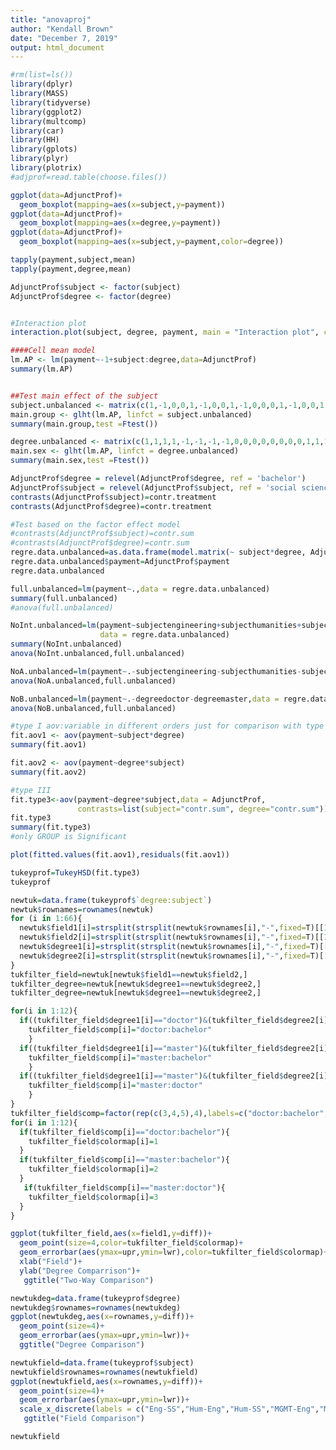 ---
title: "anovaproj"
author: "Kendall Brown"
date: "December 7, 2019"
output: html_document
---

```{r, eval=FALSE, include=FALSE}
#rm(list=ls())
library(dplyr)
library(MASS)
library(tidyverse)
library(ggplot2)
library(multcomp)
library(car)
library(HH)
library(gplots)
library(plyr)
library(plotrix)
#adjprof=read.table(choose.files())
```
```{r}
ggplot(data=AdjunctProf)+
  geom_boxplot(mapping=aes(x=subject,y=payment))
ggplot(data=AdjunctProf)+
  geom_boxplot(mapping=aes(x=degree,y=payment))
ggplot(data=AdjunctProf)+
  geom_boxplot(mapping=aes(x=subject,y=payment,color=degree))

```
```{r}
tapply(payment,subject,mean)
tapply(payment,degree,mean)

AdjunctProf$subject <- factor(subject)
AdjunctProf$degree <- factor(degree)


#Interaction plot
interaction.plot(subject, degree, payment, main = "Interaction plot", cex=0.8)
```
```{r}
####Cell mean model
lm.AP <- lm(payment~-1+subject:degree,data=AdjunctProf)
summary(lm.AP)


##Test main effect of the subject
subject.unbalanced <- matrix(c(1,-1,0,0,1,-1,0,0,1,-1,0,0,0,1,-1,0,0,1,-1,0,0,1,-1,0,0,0,1,-1,0,0,1,-1,0,0,1,-1),nrow=3)
main.group <- glht(lm.AP, linfct = subject.unbalanced)
summary(main.group,test =Ftest())

degree.unbalanced <- matrix(c(1,1,1,1,-1,-1,-1,-1,0,0,0,0,0,0,0,0,1,1,1,1,-1,-1,-1,-1),nrow=2)
main.sex <- glht(lm.AP, linfct = degree.unbalanced)
summary(main.sex,test =Ftest())
```
```{r}
AdjunctProf$degree = relevel(AdjunctProf$degree, ref = 'bachelor') 
AdjunctProf$subject = relevel(AdjunctProf$subject, ref = 'social science') 
contrasts(AdjunctProf$subject)=contr.treatment
contrasts(AdjunctProf$degree)=contr.treatment
```
```{r}
#Test based on the factor effect model
#contrasts(AdjunctProf$subject)=contr.sum
#contrasts(AdjunctProf$degree)=contr.sum
regre.data.unbalanced=as.data.frame(model.matrix(~ subject*degree, AdjunctProf,contrasts = list(subject="contr.treatment",degree="contr.treatment"))[,2:12])
regre.data.unbalanced$payment=AdjunctProf$payment
regre.data.unbalanced

full.unbalanced=lm(payment~.,data = regre.data.unbalanced)
summary(full.unbalanced)
#anova(full.unbalanced)

NoInt.unbalanced=lm(payment~subjectengineering+subjecthumanities+subjectmanagement+degreedoctor+degreemaster,
                    data = regre.data.unbalanced)
summary(NoInt.unbalanced)
anova(NoInt.unbalanced,full.unbalanced)

NoA.unbalanced=lm(payment~.-subjectengineering-subjecthumanities-subjectmanagement,data = regre.data.unbalanced)
anova(NoA.unbalanced,full.unbalanced)

NoB.unbalanced=lm(payment~.-degreedoctor-degreemaster,data = regre.data.unbalanced)
anova(NoB.unbalanced,full.unbalanced)
```

```{r}
#type I aov:variable in different orders just for comparison with type III below
fit.aov1 <- aov(payment~subject*degree)
summary(fit.aov1)

fit.aov2 <- aov(payment~degree*subject)
summary(fit.aov2)

#type III
fit.type3<-aov(payment~degree*subject,data = AdjunctProf,
               contrasts=list(subject="contr.sum", degree="contr.sum"))
fit.type3
summary(fit.type3)
#only GROUP is Significant
```
```{r}
plot(fitted.values(fit.aov1),residuals(fit.aov1))
```
```{r}
tukeyprof=TukeyHSD(fit.type3)
tukeyprof
```
```{r}
newtuk=data.frame(tukeyprof$`degree:subject`)
newtuk$rownames=rownames(newtuk)
for (i in 1:66){
  newtuk$field1[i]=strsplit(strsplit(newtuk$rownames[i],"-",fixed=T)[[1]],":",fixed=T)[[1]][2]
  newtuk$field2[i]=strsplit(strsplit(newtuk$rownames[i],"-",fixed=T)[[1]],":",fixed=T)[[2]][2]
  newtuk$degree1[i]=strsplit(strsplit(newtuk$rownames[i],"-",fixed=T)[[1]],":",fixed=T)[[1]][1]
  newtuk$degree2[i]=strsplit(strsplit(newtuk$rownames[i],"-",fixed=T)[[1]],":",fixed=T)[[2]][1]
}
tukfilter_field=newtuk[newtuk$field1==newtuk$field2,]
tukfilter_degree=newtuk[newtuk$degree1==newtuk$degree2,]
tukfilter_degree=newtuk[newtuk$degree1==newtuk$degree2,]
```
```{r}
for(i in 1:12){
  if((tukfilter_field$degree1[i]=="doctor")&(tukfilter_field$degree2[i]=="bachelor")){
    tukfilter_field$comp[i]="doctor:bachelor"
    }
  if((tukfilter_field$degree1[i]=="master")&(tukfilter_field$degree2[i]=="bachelor")){
    tukfilter_field$comp[i]="master:bachelor"
    }
  if((tukfilter_field$degree1[i]=="master")&(tukfilter_field$degree2[i]=="doctor")){
    tukfilter_field$comp[i]="master:doctor"
    }
}
tukfilter_field$comp=factor(rep(c(3,4,5),4),labels=c("doctor:bachelor","master:bachelor","master:doctor"))
for(i in 1:12){
  if(tukfilter_field$comp[i]=="doctor:bachelor"){
    tukfilter_field$colormap[i]=1
  }
  if(tukfilter_field$comp[i]=="master:bachelor"){
    tukfilter_field$colormap[i]=2
  }
   if(tukfilter_field$comp[i]=="master:doctor"){
    tukfilter_field$colormap[i]=3  
  }
}
```

```{r}
ggplot(tukfilter_field,aes(x=field1,y=diff))+
  geom_point(size=4,color=tukfilter_field$colormap)+
  geom_errorbar(aes(ymax=upr,ymin=lwr),color=tukfilter_field$colormap)+
  xlab("Field")+
  ylab("Degree Comparrison")+
   ggtitle("Two-Way Comparison")
```
```{r}
newtukdeg=data.frame(tukeyprof$degree)
newtukdeg$rownames=rownames(newtukdeg)
ggplot(newtukdeg,aes(x=rownames,y=diff))+
  geom_point(size=4)+
  geom_errorbar(aes(ymax=upr,ymin=lwr))+
  ggtitle("Degree Comparison")
```

```{r}
newtukfield=data.frame(tukeyprof$subject)
newtukfield$rownames=rownames(newtukfield)
ggplot(newtukfield,aes(x=rownames,y=diff))+
  geom_point(size=4)+
  geom_errorbar(aes(ymax=upr,ymin=lwr))+
  scale_x_discrete(labels = c("Eng-SS","Hum-Eng","Hum-SS","MGMT-Eng","MGMT-Hum","MGMT-SS"))+
   ggtitle("Field Comparison")
```
```{r}
newtukfield
```
